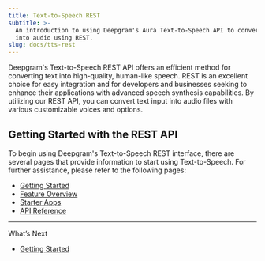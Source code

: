```yaml
---
title: Text-to-Speech REST
subtitle: >-
  An introduction to using Deepgram's Aura Text-to-Speech API to convert text
  into audio using REST.
slug: docs/tts-rest
---
```



Deepgram's Text-to-Speech REST API offers an efficient method for converting text into high-quality, human-like speech. REST is an excellent choice for easy integration and for developers and businesses seeking to enhance their applications with advanced speech synthesis capabilities. By utilizing our REST API, you can convert text input into audio files with various customizable voices and options.

## Getting Started with the REST API

To begin using Deepgram's Text-to-Speech REST interface, there are several pages that provide information to start using Text-to-Speech. For further assistance, please refer to the following pages:

* [Getting Started](/docs/text-to-speech)
* [Feature Overview](/docs/tts-feature-overview)
* [Starter Apps](/docs/tts-starter-apps)
* [API Reference](/docs/text-to-speech-api)

***

What’s Next

* [Getting Started](/docs/text-to-speech)
